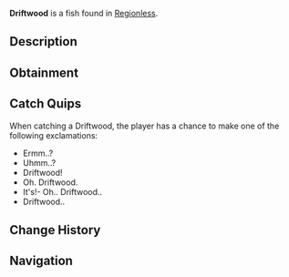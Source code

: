 {{FishInfobox
|image          = Driftwood.png
|rarity         = Trash
|sea            = First Sea
|location       = [[Regionless]]
|sublocation    = 
|sources        = Crab Cage, Fishing Rod
|radar_location = 
|xp             = 30
|weather        = 
|time           = 
|season         = 
|bait           = Magnet
|base_weight    = 0.6
|base_value     = 10
|weight_range   = 0
|base_chance    = 17
|base_resil     = 120
}}
'''Driftwood''' is a {{Rarity|Trash}} fish found in [[Regionless]].

== Description ==
{{Description|A wood that has been washed up onto the shore by the tides. Could be great for a crafts project!|Bestiary Entry}}

== Obtainment ==
{{Description|Find it washed on beaches.|Bestiary Hint}}
{{Fish Availability|
Moosewood/Docks
Moosewood/Freshwater Pond
Mushgrove Swamp
Roslit Bay/Clam Abundance
Roslit Bay/Coral Reef
Roslit Bay/Freshwater Pond
Roslit Bay/Freshwater Pond Seaweed
Roslit Bay/Surrounding Ocean
Shark Hunt/Great Hammerhead Shark
Shark Hunt/Great White Shark
Shark Hunt/Whale Shark
Sunstone Island
Sunstone Island/Crate Cave
Terrapin Island/Olm Cave
Terrapin Island/Surrounding Ocean
|top_rods      = 
Training Rod\119692.53\561847.51;
Flimsy Rod\110672.54\787327.19;
Astralhook Rod\78744.51\149387.2;
Fast Rod\77807.69\77807.69;
No-Life Rod\76291.17\76291.17;
Magnet Rod\71604.72\394927.01;
Heaven's Rod\54712.65\324883;
Seraphic Rod\75990.83\75990.83;
Challenger's Rod\75568.45\75568.45;
Ethereal Prism Rod\75453.25\101637;
Rod Of The Forgotten Fang\69390.31\69390.31;
Blazebringer Rod\69142.74\69142.74;
Free Spirit Rod\66315.14\66315.14;
Verdant Shear Rod\65025\65025;
Zeus Rod\64858.27\64858.27;
Rod Of The Depths\63216.22\63216.22;
Depthseeker Rod\59325.84\59325.84;
Rod Of The Exalted One\59265.21\59265.21;
Avalanche Rod\53338.69\53338.69;
Trident Rod\52809.59\52809.59;
Volcanic Rod\49261.36\49261.36;
Steady Rod\40494.35\36991.12
|recommended   = Training Rod
}}

== Catch Quips ==
When catching a Driftwood, the player has a chance to make one of the following exclamations:
* Ermm..?
* Uhmm..?
* Driftwood!
* Oh. Driftwood.
* It's!- Oh.. Driftwood..
* Driftwood..

== Change History ==
{{Change History|{{subst:Current Version}}}}

== Navigation ==
{{Fish Navbox|Regionless}}